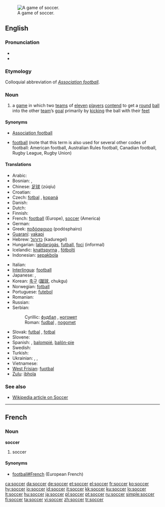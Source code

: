 [[Image:FIFA World Cup 2006 - SWE vs. PAR.jpg|thumb|right|A game of soccer.]]
==English==

===Pronunciation===
* {{SAMPA|/sQk@/}}
* {{rhymes|ɒkə(r)}}

===Etymology===
Colloquial abbreviation of ''[[association football|Association football]]''.

===Noun===
{{en-noun|-}}

# {{football}} a [[game]] in which two [[team]]s of [[eleven]] [[player]]s [[contend]] to get a [[round]] [[ball]] into the other [[team]]’s [[goal]] primarily by [[kick]]ing the ball with their [[foot|feet]]

====Synonyms====
* {{i|UK}} [[association football|Association football]]
* [[football]] (note that this term is also used for several other codes of football: American football, Australian Rules football, Canadian football, Rugby League, Rugby Union)

====Translations====
{{top}}
* Arabic: {{Arab|[[كرة القدم]]}} {{unicode|(kórat al-qádam)}} {{f}}
* Bosnian: {{t-|bs|fudbal|m}}, {{t-|bs|nogomet|m}}
* Chinese: [[足球]] (zúqíu)
* Croatian: {{t+|hr|nogomet|m}}
* Czech: [[fotbal]] {{m}}, [[kopaná]] {{f}}
* Danish: {{t-|da|fodbold|c}}
* Dutch: {{t+|nl|voetbal|n}}
* Finnish: {{t+|fi|jalkapallo}}
* French: [[football]] {{m}} (Europe), [[#French|soccer]] {{m}} (America)
* German: {{t+|de|Fußball|m}}
* Greek: [[ποδόσφαιρο]] (podósphairo) {{n}}
* [[Guaraní]]: [[vakapi]]
* Hebrew: [[כדורגל]] (kaduregel) {{m}}
* Hungarian: [[labdarúgás]], [[futball]], [[foci]] (informal)
* Icelandic: [[knattspyrna]] {{f}}, [[fótbolti]] {{g|Icelandic}}
* Indonesian: [[sepakbola]]
{{mid}}
* Italian: {{t+|it|calcio|m}}
* [[Interlingua]]: [[football]]
* Japanese: {{t+|ja|サッカー|tr=sakkā|sc=Jpan}}, {{t+|ja|蹴球|tr=shūkyū|sc=Jpan}}
* Korean: [[축구]] ([[蹴球]], chukgu)
* Norwegian: [[fotball]] {{g|Norwegian}}
* Portuguese: [[futebol]] {{m}}
* Romanian: {{t-|ro|fotbal|n}}
* Russian: {{t+|ru|футбол|m|tr=futból|sc=Cyrl}}
* Serbian:
*: Cyrillic: [[фудбал#Serbian|фудбал]] {{m}}, [[ногомет]] {{m}}
*: Roman: [[fudbal#Serbian|fudbal]] {{m}}, [[nogomet]] {{m}}
* Slovak: [[futbal]] {{m}}, [[fotbal]] {{m}}
* Slovene: {{t+|sl|nogomet|m}}
* Spanish: {{t+|es|fútbol|m}}, [[balompié]], [[balón-pie]]
* Swedish: {{t+|sv|fotboll|c}}
* Turkish: {{t+|tr|futbol|c}}
* Ukrainian: {{t-|uk|футбол|m|tr=futból|sc=Cyrl|xs=Ukrainian}}, {{t-|uk|сокер|m|tr=sóker|sc=Cyrl|xs=Ukrainian}}, {{t-|uk|копаний м’яч|m|tr=kópanyj m”jač|sc=Cyrl|xs=Ukrainian}}
* Vietnamese: {{t-|vi|bóng đá|c|xs=Vietnamese}}
* [[West Frisian]]: [[fuotbal]] {{u}}
* [[Zulu]]: [[ibhola]]
{{bottom}}

===See also===
* [[w:Soccer|Wikipedia article on Soccer]]

----

==French==

===Noun===
'''soccer''' {{m}}

# {{italbrac|American French}} soccer

====Synonyms====
* [[football#French]] {{m}} (European French)

[[ca:soccer]]
[[da:soccer]]
[[de:soccer]]
[[et:soccer]]
[[el:soccer]]
[[fr:soccer]]
[[ko:soccer]]
[[hy:soccer]]
[[io:soccer]]
[[id:soccer]]
[[it:soccer]]
[[kk:soccer]]
[[ku:soccer]]
[[lo:soccer]]
[[lt:soccer]]
[[hu:soccer]]
[[ja:soccer]]
[[pl:soccer]]
[[pt:soccer]]
[[ru:soccer]]
[[simple:soccer]]
[[fi:soccer]]
[[ta:soccer]]
[[vi:soccer]]
[[zh:soccer]]
[[tr:soccer]]